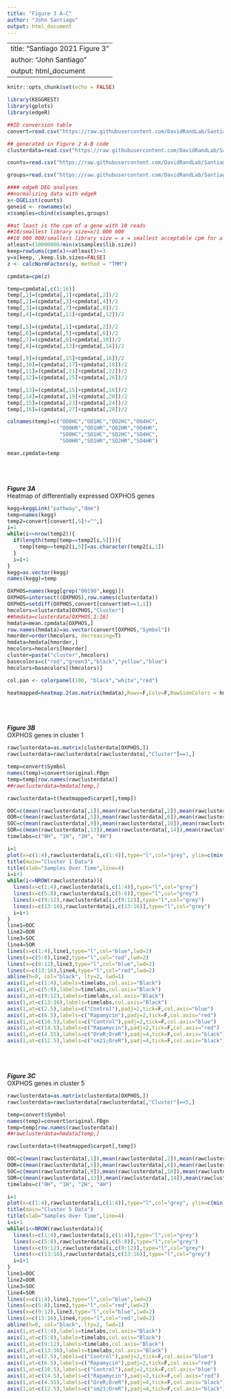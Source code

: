 ```yaml
---
title: "Figure 3 A-C"
author: "John Santiago"
output: html_document
---
```


---
title: "Santiago 2021 Figure 3"
author: "John Santiago"
output: html_document
---

```r
knitr::opts_chunk$set(echo = FALSE)
```

```r
library(KEGGREST)
library(gplots)
library(edgeR)

##ID conversion table
convert=read.csv("https://raw.githubusercontent.com/DavidRandLab/Santiago-et-al-2021-BMC-Genomics/main/Data%20Files/FBgnConversionTable.csv",row.names=1)

## generated in Figure 2 A-B code
clusterdata=read.csv("https://raw.githubusercontent.com/DavidRandLab/Santiago-et-al-2021-BMC-Genomics/main/Data%20Files/MBcluster.seq%20Output.csv",row.names=1)

counts=read.csv("https://raw.githubusercontent.com/DavidRandLab/Santiago-et-al-2021-BMC-Genomics/main/Data%20Files/Trimmed.Counts.csv",row.names=1)

groups=read.csv("https://raw.githubusercontent.com/DavidRandLab/Santiago-et-al-2021-BMC-Genomics/main/Data%20Files/Trimmed.Groups.csv",row.names=1)

```

```r
#### edgeR DEG analyses
##normalizing data with edgeR 
x<-DGEList(counts)
geneid <- rownames(x)
x$samples=cbind(x$samples,groups)

##at least is the cpm of a gene with 10 reads
##10/smallest library size=x/1 000 000
##10 000 000/smallest library size = x = smallest acceptable cpm for a gene to be kept
atleast=(10000000/min(x$samples$lib.size))
keep=rowSums(cpm(x)>=atleast)>=3
y=x[keep, ,keep.lib.sizes=FALSE]
z <- calcNormFactors(y, method = "TMM") 

cpmdata=cpm(z)

temp=cpmdata[,c(1:16)]
temp[,1]=(cpmdata[,1]+cpmdata[,2])/2
temp[,2]=(cpmdata[,3]+cpmdata[,4])/2
temp[,3]=(cpmdata[,7]+cpmdata[,8])/2
temp[,4]=(cpmdata[,11]+cpmdata[,12])/2

temp[,5]=(cpmdata[,1]+cpmdata[,2])/2
temp[,6]=(cpmdata[,5]+cpmdata[,6])/2
temp[,7]=(cpmdata[,9]+cpmdata[,10])/2
temp[,8]=(cpmdata[,13]+cpmdata[,14])/2

temp[,9]=(cpmdata[,15]+cpmdata[,16])/2
temp[,10]=(cpmdata[,17]+cpmdata[,18])/2
temp[,11]=(cpmdata[,21]+cpmdata[,22])/2
temp[,12]=(cpmdata[,25]+cpmdata[,26])/2

temp[,13]=(cpmdata[,15]+cpmdata[,16])/2
temp[,14]=(cpmdata[,19]+cpmdata[,20])/2
temp[,15]=(cpmdata[,23]+cpmdata[,24])/2
temp[,16]=(cpmdata[,27]+cpmdata[,28])/2

colnames(temp)=c("OO0HC","OO1HC","OO2HC","OO4HC",
                 "OO0HR","OO1HR","OO2HR","OO4HR",
                 "SO0HC","SO1HC","SO2HC","SO4HC",
                 "SO0HR","SO1HR","SO2HR","SO4HR")

mean.cpmdata=temp
```

<br  /><br  /><br  />
***Figure 3A***<br  />
Heatmap of differentially expressed OXPHOS genes<br  />
```r
kegg=keggLink("pathway","dme")
temp=names(kegg)
temp2=convert[convert[,5]!="",]
i=1
while(i<=nrow(temp2)){
  if(length(temp[temp==temp2[i,5]])){
    temp[temp==temp2[i,5]]=as.character(temp2[i,1])
  }
  i=i+1
}
kegg=as.vector(kegg)
names(kegg)=temp

OXPHOS=names(kegg[grep("00190",kegg)])
OXPHOS=intersect((OXPHOS),row.names(clusterdata))
OXPHOS=setdiff(OXPHOS,convert[convert$mt==1,1])
hmcolors=clusterdata[OXPHOS,"Cluster"]
##hmdata=clusterdata[OXPHOS,1:16]
hmdata=mean.cpmdata[OXPHOS,]
row.names(hmdata)=as.vector(convert[OXPHOS,"Symbol"])
hmorder=order(hmcolors, decreasing=T)
hmdata=hmdata[hmorder,]
hmcolors=hmcolors[hmorder]
cluster=paste("cluster",hmcolors)
basecolors=c("red","green3","black","yellow","blue")
hmcolors=basecolors[(hmcolors)]

col.pan <- colorpanel(100, "black","white","red")

heatmapped=heatmap.2(as.matrix(hmdata),Rowv=F,Colv=F,RowSideColors = hmcolors,trace="none",col=col.pan,scale="row",key=TRUE,cexRow = .3,cexCol = 1,main="OXPHOS DEGs")

```

<br  /><br  /><br  />
***Figure 3B***<br  />
OXPHOS genes in cluster 1<br  />
```r

rawclusterdata=as.matrix(clusterdata[OXPHOS,])
rawclusterdata=rawclusterdata[rawclusterdata[,"Cluster"]==1,]

temp=convert$Symbol
names(temp)=convert$original.FBgn
temp=temp[row.names(rawclusterdata)]
##rawclusterdata=hmdata[temp,]

rawclusterdata=t(heatmapped$carpet[,temp])

OOC=c(mean(rawclusterdata[,1]),mean(rawclusterdata[,2]),mean(rawclusterdata[,3]),mean(rawclusterdata[,4]))
OOR=c(mean(rawclusterdata[,5]),mean(rawclusterdata[,6]),mean(rawclusterdata[,7]),mean(rawclusterdata[,8]))
SOC=c(mean(rawclusterdata[,9]),mean(rawclusterdata[,10]),mean(rawclusterdata[,11]),mean(rawclusterdata[,12]))
SOR=c(mean(rawclusterdata[,13]),mean(rawclusterdata[,14]),mean(rawclusterdata[,15]),mean(rawclusterdata[,16]))
timelabs=c("0H", "1H", "2H", "4H")

i=1
plot(x=c(1:4),rawclusterdata[i,c(1:4)],type="l",col="grey", ylim=c(min(rawclusterdata[,c(1:14)]),max(rawclusterdata[,c(1:14)])),ylab="log Fold Change from the Mean",xaxt="n",xlim=c(1,16),xlab="")
title(main="Cluster 1 Data")
title(xlab="Samples Over Time",line=4) 
i=i+1
while(i<=NROW(rawclusterdata)){
  lines(x=c(1:4),rawclusterdata[i,c(1:4)],type="l",col="grey")
  lines(x=c(5:8),rawclusterdata[i,c(5:8)],type="l",col="grey")
  lines(x=c(9:12),rawclusterdata[i,c(9:12)],type="l",col="grey")
  lines(x=c(13:16),rawclusterdata[i,c(13:16)],type="l",col="grey")
  i=i+1
}
line1=OOC
line2=OOR
line3=SOC
line4=SOR
lines(x=c(1:4),line1,type="l",col="blue",lwd=2)
lines(x=c(5:8),line2,type="l",col="red",lwd=2)
lines(x=c(9:12),line3,type="l",col="blue",lwd=2)
lines(x=c(13:16),line4,type="l",col="red",lwd=2)
abline(h=0, col="black", lty=2, lwd=1)
axis(1,at=c(1:4),labels=timelabs,col.axis="Black")
axis(1,at=c(5:8),labels=timelabs,col.axis="Black")
axis(1,at=c(9:12),labels=timelabs,col.axis="Black")
axis(1,at=c(13:16),labels=timelabs,col.axis="Black")
axis(1,at=c(2.5),labels=c("Control"),padj=2,tick=F,col.axis="blue")
axis(1,at=c(6.5),labels=c("Rapamycin"),padj=2,tick=F,col.axis="red")
axis(1,at=c(10.5),labels=c("Control"),padj=2,tick=F,col.axis="blue")
axis(1,at=c(14.5),labels=c("Rapamycin"),padj=2,tick=F,col.axis="red")
axis(1,at=c(4.55),labels=c("OreR;OreR"),padj=4,tick=F,col.axis="black")
axis(1,at=c(12.5),labels=c("sm21;OreR"),padj=4,tick=F,col.axis="black")
```

<br  /><br  /><br  />
***Figure 3C***<br  />
OXPHOS genes in cluster 5<br  />
```r

rawclusterdata=as.matrix(clusterdata[OXPHOS,])
rawclusterdata=rawclusterdata[rawclusterdata[,"Cluster"]==5,]

temp=convert$Symbol
names(temp)=convert$original.FBgn
temp=temp[row.names(rawclusterdata)]
##rawclusterdata=hmdata[temp,]

rawclusterdata=t(heatmapped$carpet[,temp])

OOC=c(mean(rawclusterdata[,1]),mean(rawclusterdata[,2]),mean(rawclusterdata[,3]),mean(rawclusterdata[,4]))
OOR=c(mean(rawclusterdata[,5]),mean(rawclusterdata[,6]),mean(rawclusterdata[,7]),mean(rawclusterdata[,8]))
SOC=c(mean(rawclusterdata[,9]),mean(rawclusterdata[,10]),mean(rawclusterdata[,11]),mean(rawclusterdata[,12]))
SOR=c(mean(rawclusterdata[,13]),mean(rawclusterdata[,14]),mean(rawclusterdata[,15]),mean(rawclusterdata[,16]))
timelabs=c("0H", "1H", "2H", "4H")

i=1
plot(x=c(1:4),rawclusterdata[i,c(1:4)],type="l",col="grey", ylim=c(min(rawclusterdata[,c(1:14)]),max(rawclusterdata[,c(1:14)])),ylab="log Fold Change from the Mean",xaxt="n",xlim=c(1,16),xlab="")
title(main="Cluster 5 Data")
title(xlab="Samples Over Time",line=4) 
i=i+1
while(i<=NROW(rawclusterdata)){
  lines(x=c(1:4),rawclusterdata[i,c(1:4)],type="l",col="grey")
  lines(x=c(5:8),rawclusterdata[i,c(5:8)],type="l",col="grey")
  lines(x=c(9:12),rawclusterdata[i,c(9:12)],type="l",col="grey")
  lines(x=c(13:16),rawclusterdata[i,c(13:16)],type="l",col="grey")
  i=i+1
}
line1=OOC
line2=OOR
line3=SOC
line4=SOR
lines(x=c(1:4),line1,type="l",col="blue",lwd=2)
lines(x=c(5:8),line2,type="l",col="red",lwd=2)
lines(x=c(9:12),line3,type="l",col="blue",lwd=2)
lines(x=c(13:16),line4,type="l",col="red",lwd=2)
abline(h=0, col="black", lty=2, lwd=1)
axis(1,at=c(1:4),labels=timelabs,col.axis="Black")
axis(1,at=c(5:8),labels=timelabs,col.axis="Black")
axis(1,at=c(9:12),labels=timelabs,col.axis="Black")
axis(1,at=c(13:16),labels=timelabs,col.axis="Black")
axis(1,at=c(2.5),labels=c("Control"),padj=2,tick=F,col.axis="blue")
axis(1,at=c(6.5),labels=c("Rapamycin"),padj=2,tick=F,col.axis="red")
axis(1,at=c(10.5),labels=c("Control"),padj=2,tick=F,col.axis="blue")
axis(1,at=c(14.5),labels=c("Rapamycin"),padj=2,tick=F,col.axis="red")
axis(1,at=c(4.55),labels=c("OreR;OreR"),padj=4,tick=F,col.axis="black")
axis(1,at=c(12.5),labels=c("sm21;OreR"),padj=4,tick=F,col.axis="black")
```